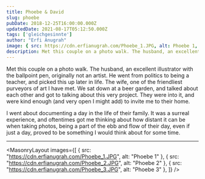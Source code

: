```yaml
---
title: Phoebe & David
slug: phoebe
pubDate: 2018-12-25T16:00:00.000Z
updatedDate: 2021-08-17T05:12:50.000Z
tags: ['gleichgesinnte']
author: "Erfi Anugrah"
image: { src: https://cdn.erfianugrah.com/Phoebe_1.JPG, alt: Phoebe 1, positionx: 45%, positiony: 30% }
description: Met this couple on a photo walk. The husband, an excellent illustrator with the ballpoint pen. Wife, one of the friendliest purveyors of art I have met. We sat down at a beer garden, and talked about each other and got to talking about this very project.
---
```


Met this couple on a photo walk. The husband, an excellent illustrator with the ballpoint pen, originally not an artist. He went from politics to being a teacher, and picked this up later in life. The wife, one of the friendliest purveyors of art I have met. We sat down at a beer garden, and talked about each other and got to talking about this very project. They were into it, and were kind enough (and very open I might add) to invite me to their home.

I went about documenting a day in the life of their family. It was a surreal experience, and oftentimes got me thinking about how distant it can be when taking photos, being a part of the ebb and flow of their day, even if just a day, proved to be something I would think about for some time.

---

<MasonryLayout images={[
    { src: "https://cdn.erfianugrah.com/Phoebe_1.JPG", alt: "Phoebe 1" },
    { src: "https://cdn.erfianugrah.com/Phoebe_2.JPG", alt: "Phoebe 2" },
    { src: "https://cdn.erfianugrah.com/Phoebe_3.JPG", alt: "Phoebe 3" },
]} />